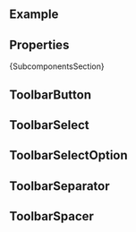 
<Meta of={ComponentStories} />

<DocsHeader since="1.19.0" />

<br />

## Example

<Canvas of={ComponentStories.Default} />

## Properties

<ControlsWithNote of={ComponentStories.Default} />

<Markdown>{SubcomponentsSection}</Markdown>

## ToolbarButton

<Description of={ToolbarButton} />
<ArgTypesWithNote of={ToolbarButton} />

## ToolbarSelect

<Description of={ToolbarSelect} />
<ArgTypesWithNote of={ToolbarSelect} />

## ToolbarSelectOption

<Description of={ToolbarSelectOption} />
<ArgTypesWithNote of={ToolbarSelectOption} />

## ToolbarSeparator

<Description of={ToolbarSeparator} />
<ArgTypesWithNote of={ToolbarSeparator} />

## ToolbarSpacer

<Description of={ToolbarSpacer} />
<ArgTypesWithNote of={ToolbarSpacer} />

<Footer />
